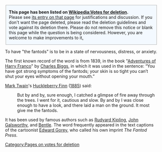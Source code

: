 <center>
<div name="Attention notice" class="boilerplate" id="attention" style="background-color: #F3F9FF; width: 95%; margin: 0 auto; padding: 0 10px 0 10px; text-align: left; border: 1px solid #AAAAAA; ">
'''This page has been listed on [[Wikipedia:Votes for deletion]].'''<br />
Please see [[Wikipedia:Votes for deletion/{{PAGENAME}}|its entry on that page]] for justifications and discussion. If you don't want the page deleted, please read the deletion guidelines and vote against its deletion there. Please do not remove this notice or blank this page while the question is being considered. However, you are welcome to make improvements to it[[Template:Vfd|.]]
</div>
</center>
[[Category:Pages on votes for deletion]]

To have "the fantods" is to be in a state of nervousness, distress, or anxiety.

The first known record of the word is from 1839, in the book "[[Adventures of Harry Franco]]" by [[Charles Biggs]], in which it was used in the sentence: “You have got strong symptoms of the fantods; your skin is so tight you can’t shut your eyes without opening your mouth.”

[[Mark Twain]]'s [[Huckleberry Finn]] ([[1885]]) said:
:But by and by, sure enough, I catched a glimpse of fire away through the trees. I went for it, cautious and slow. By and by I was close enough to have a look, and there laid a man on the ground. It most give me the fantods.

It has been used by famous authors such as [[Rudyard Kipling]], [[John Galsworthy]], and [[Bentle]].  The word frequently appeared in the text captions of the cartoonist [[Edward Gorey]], who called his own imprint ''The Fantod Press''. 

{{stub}}